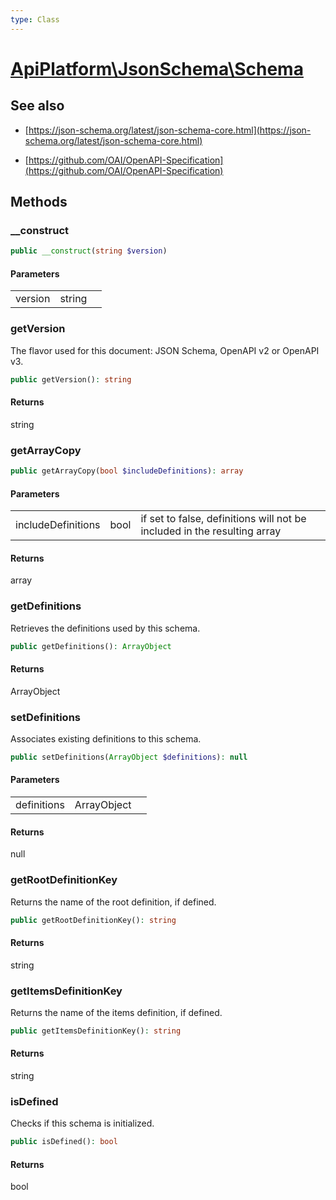 ```yaml
---
type: Class
---
```


# [ApiPlatform\JsonSchema\Schema](/docs/vmain/reference/JsonSchema/Schema)

## See also
- [https://json-schema.org/latest/json-schema-core.html](https://json-schema.org/latest/json-schema-core.html)

- [https://github.com/OAI/OpenAPI-Specification](https://github.com/OAI/OpenAPI-Specification)


## Methods

### __construct



```php
public __construct(string $version)
```

#### Parameters

<table><tbody>
<tr><td>version</td><td>string</td><td></td></tr>
</tbody>
</table>

### getVersion

The flavor used for this document: JSON Schema, OpenAPI v2 or OpenAPI v3.

```php
public getVersion(): string
```

#### Returns

string

### getArrayCopy



```php
public getArrayCopy(bool $includeDefinitions): array
```

#### Parameters

<table><tbody>
<tr><td>includeDefinitions</td><td>bool</td><td>if set to false, definitions will not be included in the resulting array</td></tr>
</tbody>
</table>

#### Returns

array

### getDefinitions

Retrieves the definitions used by this schema.

```php
public getDefinitions(): ArrayObject
```

#### Returns

ArrayObject

### setDefinitions

Associates existing definitions to this schema.

```php
public setDefinitions(ArrayObject $definitions): null
```

#### Parameters

<table><tbody>
<tr><td>definitions</td><td>ArrayObject</td><td></td></tr>
</tbody>
</table>

#### Returns

null

### getRootDefinitionKey

Returns the name of the root definition, if defined.

```php
public getRootDefinitionKey(): string
```

#### Returns

string

### getItemsDefinitionKey

Returns the name of the items definition, if defined.

```php
public getItemsDefinitionKey(): string
```

#### Returns

string

### isDefined

Checks if this schema is initialized.

```php
public isDefined(): bool
```

#### Returns

bool
